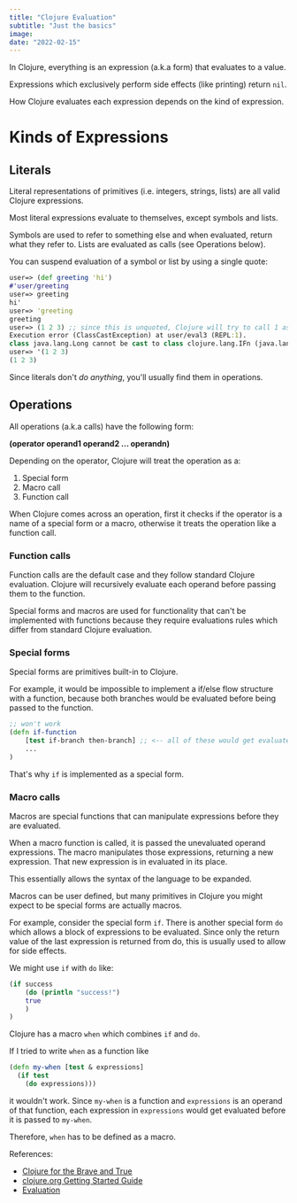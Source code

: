 ```yaml
---
title: "Clojure Evaluation"
subtitle: "Just the basics"
image:
date: "2022-02-15"
---
```


In Clojure, everything is an expression (a.k.a form) that evaluates to a value. 

Expressions which exclusively perform side effects (like printing) return `nil`.

How Clojure evaluates each expression depends on the kind of expression.

# Kinds of Expressions

## Literals

Literal representations of primitives (i.e. integers, strings, lists) are all valid Clojure expressions. 

Most literal expressions evaluate to themselves, except symbols and lists. 

Symbols are used to refer to something else and when evaluated, return what they refer to. Lists are evaluated as calls (see Operations below). 

You can suspend evaluation of a symbol or list by using a single quote:

```clojure
user=> (def greeting 'hi')
#'user/greeting
user=> greeting
hi'
user=> 'greeting
greeting
user=> (1 2 3) ;; since this is unquoted, Clojure will try to call 1 as a function
Execution error (ClassCastException) at user/eval3 (REPL:1).
class java.lang.Long cannot be cast to class clojure.lang.IFn (java.lang.Long is in module java.base of loader 'bootstrap'; clojure.lang.IFn is in unnamed module of loader 'app')
user=> '(1 2 3)
(1 2 3)
```

Since literals don't *do anything*, you'll usually find them in operations.

## Operations

All operations (a.k.a calls) have the following form:

**(operator operand1 operand2 ... operandn)**

Depending on the operator, Clojure will treat the operation as a:

1. Special form
2. Macro call
3. Function call

When Clojure comes across an operation, first it checks if the operator is a name of a special form or a macro, otherwise it treats the operation like a function call.

### Function calls

Function calls are the default case and they follow standard Clojure evaluation. Clojure will recursively evaluate each operand before passing them to the function.

Special forms and macros are used for functionality that can't be implemented with functions because they require evaluations rules which differ from standard Clojure evaluation.

### Special forms

Special forms are primitives built-in to Clojure.

For example, it would be impossible to implement a if/else flow structure with a function, because both branches would be evaluated before being passed to the function.

```clojure
;; won't work
(defn if-function
    [test if-branch then-branch] ;; <-- all of these would get evaluated before being passed to if-function
    ...
)
```

That's why `if` is implemented as a special form.

### Macro calls

Macros are special functions that can manipulate expressions before they are evaluated. 

When a macro function is called, it is passed the unevaluated operand expressions. The macro manipulates those expressions, returning a new expression. That new expression is in evaluated in its place.

This essentially allows the syntax of the language to be expanded.

Macros can be user defined, but many primitives in Clojure you might expect to be special forms are actually macros.

For example, consider the special form `if`. There is another special form `do` which allows a block of expressions to be evaluated. Since only the return value of the last expression is returned from do, this is usually used to allow for side effects.

We might use `if` with `do` like:
```clojure
(if success
    (do (println "success!")
    true
    )
)
```
Clojure has a macro `when` which combines `if` and `do`. 

If I tried to write `when` as a function like
```clojure
(defn my-when [test & expressions] 
  (if test 
    (do expressions)))
```
it wouldn't work. Since `my-when` is a function and `expressions` is an operand of that function, each expression in `expressions` would get evaluated before it is passed to `my-when`.

Therefore, `when` has to be defined as a macro.




References:
- [Clojure for the Brave and True](https://www.braveclojure.com/clojure-for-the-brave-and-true/)
- [clojure.org Getting Started Guide](https://clojure.org/guides/learn/clojure)
- [Evaluation](https://clojure.org/reference/evaluation)



